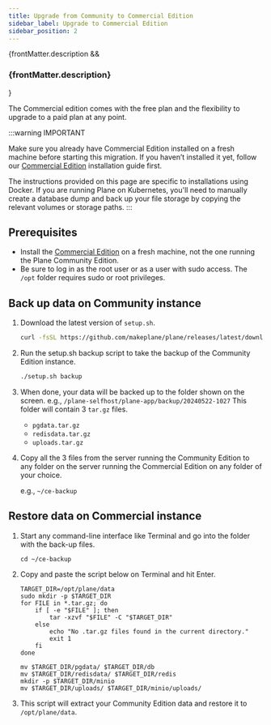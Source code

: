 ```yaml
---
title: Upgrade from Community to Commercial Edition
sidebar_label: Upgrade to Commercial Edition
sidebar_position: 2
---
```


{frontMatter.description && <h3 className="description">{frontMatter.description}</h3>}

The Commercial edition comes with the free plan and the flexibility to upgrade to a paid plan at any point.

:::warning IMPORTANT

Make sure you already have Commercial Edition installed on a fresh machine before starting this migration. If you haven’t installed it yet, follow our [Commercial Edition](/self-hosting/methods/docker-compose) installation guide first.

The instructions provided on this page are specific to installations using Docker. If you are running Plane on Kubernetes, you'll need to manually create a database dump and back up your file storage by copying the relevant volumes or storage paths.
:::

## Prerequisites

- Install the [Commercial Edition](/self-hosting/methods/docker-compose) on a fresh machine, not the one running the Plane Community Edition.
- Be sure to log in as the root user or as a user with sudo access. The `/opt` folder requires sudo or root privileges.

## Back up data on Community instance

1. Download the latest version of `setup.sh`.

   ```bash
   curl -fsSL https://github.com/makeplane/plane/releases/latest/download/setup.sh -o setup.sh
   ```

2. Run the setup.sh backup script to take the backup of the Community Edition instance.
   ```bash
   ./setup.sh backup
   ```
3. When done, your data will be backed up to the folder shown on the screen.
   e.g., `/plane-selfhost/plane-app/backup/20240522-1027`
   This folder will contain 3 `tar.gz` files.
   - `pgdata.tar.gz`
   - `redisdata.tar.gz`
   - `uploads.tar.gz`

4. Copy all the 3 files from the server running the Community Edition to any folder on the server running the Commercial Edition on any folder of your choice.

   e.g., `~/ce-backup`

## Restore data on Commercial instance

1. Start any command-line interface like Terminal and go into the folder with the back-up files.
   ```
   cd ~/ce-backup
   ```
2. Copy and paste the script below on Terminal and hit Enter.

   ```
   TARGET_DIR=/opt/plane/data
   sudo mkdir -p $TARGET_DIR
   for FILE in *.tar.gz; do
       if [ -e "$FILE" ]; then
           tar -xzvf "$FILE" -C "$TARGET_DIR"
       else
           echo "No .tar.gz files found in the current directory."
           exit 1
       fi
   done

   mv $TARGET_DIR/pgdata/ $TARGET_DIR/db
   mv $TARGET_DIR/redisdata/ $TARGET_DIR/redis
   mkdir -p $TARGET_DIR/minio
   mv $TARGET_DIR/uploads/ $TARGET_DIR/minio/uploads/
   ```

3. This script will extract your Community Edition data and restore it to `/opt/plane/data`.
